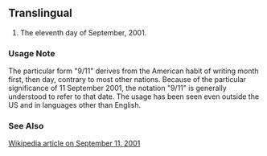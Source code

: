 ==Translingual==

# The eleventh day of September, 2001.

===Usage Note===

The particular form "9/11" derives from the American habit of writing month first, then day, contrary to most other nations.  Because of the particular significance of 11 September 2001, the notation "9/11" is generally understood to refer to that date.  The usage has been seen even outside the US and in languages other than English.


===See Also===
[[w:September 11, 2001 attacks|Wikipedia article on September 11, 2001]]